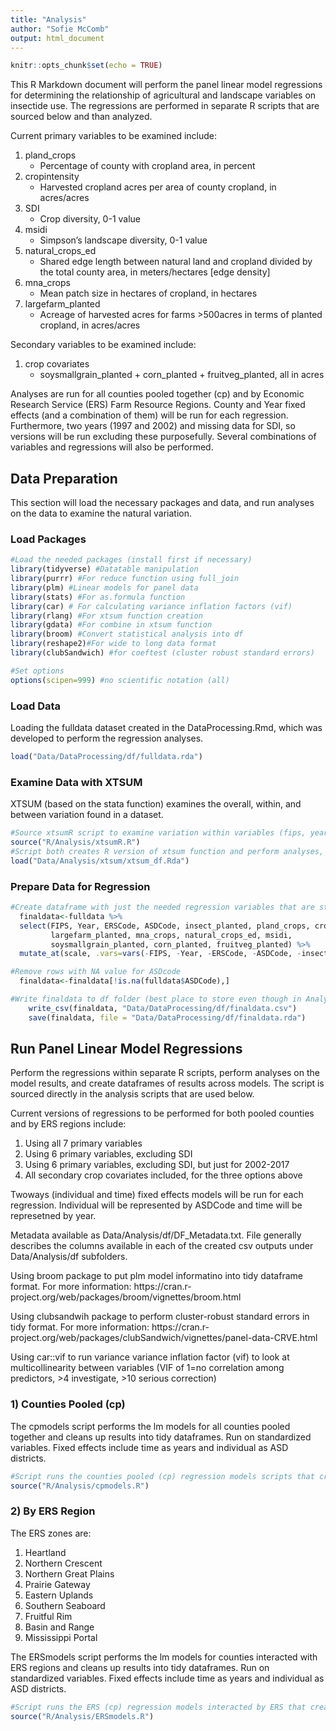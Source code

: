 ```yaml
---
title: "Analysis"
author: "Sofie McComb"
output: html_document
---
```


```r
knitr::opts_chunk$set(echo = TRUE)
```

This R Markdown document will perform the panel linear model regressions for determining the relationship of agricultural and landscape variables on insectide use. The regressions are performed in separate R scripts that are sourced below and than analyzed.


Current primary variables to be examined include:  

1. pland_crops
    * Percentage of county with cropland area, in percent 
2. cropintensity 
    * Harvested cropland acres per area of county cropland, in acres/acres
3. SDI
    * Crop diversity, 0-1 value
4. msidi
    * Simpson's landscape diversity, 0-1 value 
5. natural_crops_ed 
    * Shared edge length between natural land and cropland divided by the total county area, in meters/hectares [edge density]  
6. mna_crops
    * Mean patch size in hectares of cropland, in hectares
7. largefarm_planted
    * Acreage of harvested acres for farms >500acres in terms of planted cropland, in acres/acres 

Secondary variables to be examined include:  

1. crop covariates
    * soysmallgrain_planted + corn_planted + fruitveg_planted, all in acres 
 
Analyses are run for all counties pooled together (cp) and by Economic Research Service (ERS) Farm Resource Regions. County and Year fixed effects (and a combination of them) will be run for each regression.
Furthermore, two years (1997 and 2002) and missing data for SDI, so versions will be run excluding these purposefully.
Several combinations of variables and regressions will also be performed. 

## Data Preparation

This section will load the necessary packages and data, and run analyses on the data to examine the natural variation.

### Load Packages

```r

#Load the needed packages (install first if necessary)
library(tidyverse) #Datatable manipulation
library(purrr) #For reduce function using full_join
library(plm) #Linear models for panel data
library(stats) #For as.formula function
library(car) # For calculating variance inflation factors (vif)
library(rlang) #For xtsum function creation
library(gdata) #For combine in xtsum function
library(broom) #Convert statistical analysis into df
library(reshape2)#For wide to long data format
library(clubSandwich) #for coeftest (cluster robust standard errors)

#Set options
options(scipen=999) #no scientific notation (all)

```


### Load Data

Loading the fulldata dataset created in the DataProcessing.Rmd, which was developed to perform the regression analyses.

```r

load("Data/DataProcessing/df/fulldata.rda")

```

### Examine Data with XTSUM

XTSUM (based on the stata function) examines the overall, within, and between variation found in a dataset.

```r

#Source xtsumR script to examine variation within variables (fips, year) from fulldata and load saved analysis dataframe
source("R/Analysis/xtsumR.R")
#Script both creates R version of xtsum function and perform analyses, put into a dataframe and loaded here.
load("Data/Analysis/xtsum/xtsum_df.Rda")

```


### Prepare Data for Regression

```r

#Create dataframe with just the needed regression variables that are stndardized for comparisons    
  finaldata<-fulldata %>% 
  select(FIPS, Year, ERSCode, ASDCode, insect_planted, pland_crops, cropintensity, SDI,
         largefarm_planted, mna_crops, natural_crops_ed, msidi,
         soysmallgrain_planted, corn_planted, fruitveg_planted) %>% 
  mutate_at(scale, .vars=vars(-FIPS, -Year, -ERSCode, -ASDCode, -insect_planted)) #Scale by subtracting column mean and dividing by column SD

#Remove rows with NA value for ASDcode
  finaldata<-finaldata[!is.na(fulldata$ASDCode),]

#Write finaldata to df folder (best place to store even though in Analysis script) to pulled for later regressions
    write_csv(finaldata, "Data/DataProcessing/df/finaldata.csv")
    save(finaldata, file = "Data/DataProcessing/df/finaldata.rda")

```


## Run Panel Linear Model Regressions
Perform the regressions within separate R scripts, perform analyses on the model results, and create dataframes of results across models. The script is sourced directly in the analysis scripts that are used below.


Current versions of regressions to be performed for both pooled counties and by ERS regions include:  

1. Using all 7 primary variables
2. Using 6 primary variables, excluding SDI 
3. Using 6 primary variables, excluding SDI, but just for 2002-2017
4. All secondary crop covariates included, for the three options above

 
Twoways (individual and time) fixed effects models will be run for each regression. Individual will be represented by ASDCode and time will be represetned by year.

Metadata available as Data/Analysis/df/DF_Metadata.txt. File generally describes the columns available in each of the created csv outputs under Data/Analysis/df subfolders. 

Using broom package to put plm model informatino into tidy dataframe format. 
For more information: https://cran.r-project.org/web/packages/broom/vignettes/broom.html

Using clubsandwih package to perform cluster-robust standard errors in tidy format.
For more information: https://cran.r-project.org/web/packages/clubSandwich/vignettes/panel-data-CRVE.html

Using car::vif to run variance  variance inflation factor (vif) to look at multicollinearity between variables 
(VIF of 1=no correlation among predictors, >4 investigate, >10 serious correction)


### 1) Counties Pooled (cp)

The cpmodels script performs the lm models for all counties pooled together and cleans up results into tidy dataframes. Run on standardized variables. Fixed effects include time as years and individual as ASD districts.


```r

#Script runs the counties pooled (cp) regression models scripts that creates dataframe outputs (models not saved)
source("R/Analysis/cpmodels.R") 

```



### 2) By ERS Region

The ERS zones are:  

1. Heartland
2. Northern Crescent 
3. Northern Great Plains
4. Prairie Gateway
5. Eastern Uplands 
6. Southern Seaboard
7. Fruitful Rim
8. Basin and Range 
9. Mississippi Portal

 
The ERSmodels script performs the lm models for counties interacted with ERS regions and cleans up results into tidy dataframes. Run on standardized variables. Fixed effects include time as years and individual as ASD districts.

```r

#Script runs the ERS (cp) regression models interacted by ERS that creates tidy dataframes (models not saved)
source("R/Analysis/ERSmodels.R")


```



